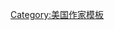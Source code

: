 {{Navbox
|name    = Jodi Picoult
|state   = {{{state|}}}
|title   = [[茱迪·皮考特]]作品
|listclass = hlist
|image   = 
|above   = 

|group1  = 小說
|list1   = 
*《{{tsl|en|Songs of the Humpback Whale (novel)||Songs of the Humpback Whale}}》
*《{{tsl|en|Harvesting the Heart (novel)||Harvesting the Heart}}》
*《{{tsl|en|Picture Perfect (novel)||Picture Perfect}}》
*《[[Mercy (Picoult novel)|Mercy]]》
*《{{tsl|en|The Pact (novel)||The Pact}}》
*《{{tsl|en|Keeping Faith||Keeping Faith}}》
*《{{tsl|en|Plain Truth||Plain Truth}}》
*《{{tsl|en|Salem Falls||Salem Falls}}》
*《{{tsl|en|Perfect Match (novel)||Perfect Match}}》
*《{{tsl|en|Second Glance||Second Glance}}》
*《[[姊姊的守護者]]》
*《[[Vanishing Acts]]》
*《{{tsl|en|The Tenth Circle||The Tenth Circle}}》
*《[[事發的19分鐘]]》
*《{{tsl|en|Change of Heart (novel)||Change of Heart}}》
*《[[小心輕放 (小說)|小心輕放]]》
*《{{tsl|en|House Rules (novel)||House Rules}}》
*《{{tsl|en|Sing You Home (novel)||Sing You Home}}》
*《{{tsl|en|Lone Wolf (Picoult novel)||Lone Wolf}}》
*《{{tsl|en|The Storyteller (Picoult novel)||The Storyteller}}》
|group2  = 漫畫
|list2   = 
*《[[Wonder Woman: Love and Murder]]》

|group3  = Samantha van Leer合作
|list3   = 
*《{{tsl|en|Between the Lines (book)||Between the Lines}}》

}}<noinclude>
{{collapsible option}}
{{DEFAULTSORT:Picoult, Jodi}}
[[Category:美国作家模板]]
</noinclude>